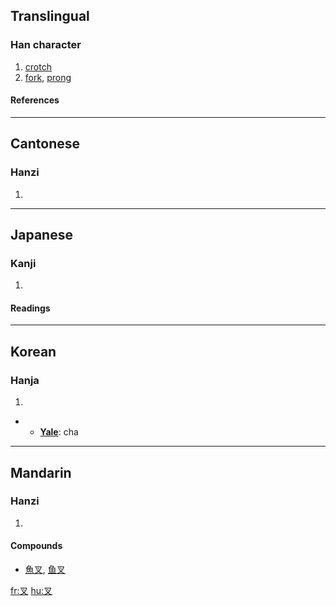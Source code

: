 ==Translingual==
===Han character===
{{Han char|rad=又|as=01|sn=3|four=1740<sub>0</sub>|canj=水戈 (EI), X水戈 (XEI)}}
# [[crotch]]
# [[fork]], [[prong]]
====References====
{{Han ref|kx=0165.010|dkj=03116|dj=0374.150|hdz=10390.020|uh=53C9|ud=21449|bh=A465|bd=42085}}
----
==Cantonese==
===Hanzi===
{{yue-hanzi|jyut=|y=cha1}}
# {{defn|Cantonese}}
----
==Japanese==
===Kanji===
{{ja-kanji|grade=|rs=又01}}
# {{defn|Japanese}} 
====Readings====
{{ja-readings|on=[[しゃ]] (sha), [[さい]] (sai), [[さ]] (sa)|kun=[[また]] (mata)}}
----
==Korean==
===Hanja===
{{ko-hanja|hangeul=[[차]]|eumhun=''' 깍지 낄 차, 갈래 차|rv=cha|mr=ch'a}}
# {{defn|Korean}}

** '''[[Yale]]''': cha

----
==Mandarin==
===Hanzi===
{{cmn-hanzi|pin=[[cha]] (cha5)|wg=ch'a<sup>5</sup>}}
# {{defn|Mandarin}}

====Compounds====
*[[魚叉]], [[鱼叉]]

[[fr:叉]]
[[hu:叉]]